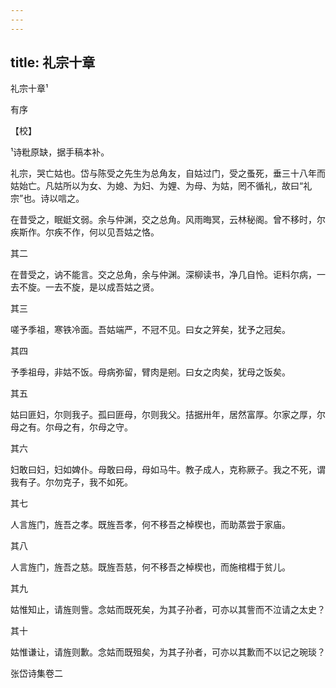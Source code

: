 ```yaml
---
---
---
```

title: 礼宗十章
---



礼宗十章¹

有序





【校】

¹诗粃原缺，据手稿本补。

礼宗，哭亡姑也。岱与陈受之先生为总角友，自姑过门，受之蚤死，垂三十八年而姑始亡。凡姑所以为女、为媳、为妇、为娌、为母、为姑，罔不循礼，故曰“礼宗”也。诗以唁之。

在昔受之，眠娗文弱。余与仲渊，交之总角。风雨晦冥，云林秘阁。曾不移时，尔疾斯作。尔疾不作，何以见吾姑之恪。





其二


在昔受之，讷不能言。交之总角，余与仲渊。深柳读书，净几自怜。讵料尔病，一去不旋。一去不旋，是以成吾姑之贤。





其三


嗟予季祖，寒铁冷面。吾姑端严，不冠不见。曰女之笄矣，犹予之冠矣。





其四


予季祖母，非姑不饭。母病弥留，臂肉是剜。曰女之肉矣，犹母之饭矣。





其五


姑曰匪妇，尔则我子。孤曰匪母，尔则我父。拮据卅年，居然富厚。尔家之厚，尔母之有。尔母之有，尔母之守。





其六


妇敢曰妇，妇如婢仆。母敢曰母，母如马牛。教子成人，克称厥子。我之不死，谓我有子。尔勿克子，我不如死。





其七


人言旌门，旌吾之孝。既旌吾孝，何不移吾之棹楔也，而助蒸尝于家庙。





其八


人言旌门，旌吾之慈。既旌吾慈，何不移吾之棹楔也，而施棺槥于贫儿。





其九


姑惟知止，请旌则訾。念姑而既死矣，为其子孙者，可亦以其訾而不泣请之太史？





其十


姑惟谦让，请旌则歉。念姑而既殂矣，为其子孙者，可亦以其歉而不以记之琬琰？





张岱诗集卷二